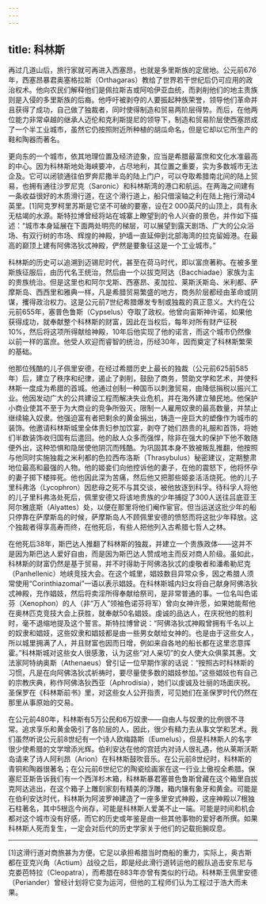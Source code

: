 ```yaml
---
---
---
```

title: 科林斯
---




再过几道山后，旅行家就可再进入西塞昂，也就是多里斯族的定居地。公元前676年，西塞昂暴君奥塞格拉斯（Orthagaras）教给了世界若干世纪后仍可应用的政治权术。他向农民们解释他们是佩拉斯吉或阿哈伊亚血统，而剥削他们的地主贵族则是入侵的多里斯族的后裔。他呼吁被剥夺的人要振起种族荣誉，领导他们革命并且获得了成功，自己做了独裁者，同时使得制造和贸易两阶层得势。而后，在他两位能力非常卓越的继承人迈伦和克利斯提尼的领导下，制造和贸易阶层使西塞昂成了一个半工业城市，虽然它仍按照附近所种植的胡瓜命名，但是它却以它所生产的鞋和陶器而著名。

更向东的一个城市，依其地理位置及经济迹象，应当是希腊最富庶和文化水准最高的中心。因为科林斯地处海峡要冲，占尽地利，其位置之重要，实为多数城市无法企及。它可以闭锁通往伯罗奔尼撒半岛的陆上门户，可以夺取希腊南北间的陆上贸易，也拥有通往沙罗尼克（Saronic）和科林斯湾的港口和航运。在两海之间建有一条收益很好的木质滑行道，在这个滑行道上，船只借滚轴之利在陆上拖行滑动4英里。[1]阿克罗柯里苏斯是它坚不可破的要塞，设在2 000英尺的山顶上，具有永无枯竭的水源。斯特拉博曾经将站在城寨上瞭望到的令人兴奋的景色，并作如下描述：“城市本身延展在下面两处明亮的梯层，可以展望到露天剧场、广大的公众浴场、有双行树的市场、辉煌的神殿，护墙一直延伸到北部海湾的拉克留姆港。在最高的巅顶上建有阿佛洛狄忒神殿，俨然是要象征这是一个工业城市。”

科林斯的历史可以追溯到迈锡尼时代，甚至在荷马时代，即以富庶著称。在被多里斯族征服后，由历代名王统治，然后由一个以拔克阿达（Bacchiadae）家族为主的贵族统治。但是这里也和阿尔戈斯、西塞昂、麦加拉、莱斯沃斯岛、米利都、萨摩斯岛、西西里和雅典一样，凡是希腊贸易繁盛的地方，商务阶层都经由革命或阴谋，攫得政治权力。这是公元前7世纪希腊爆发专制或独裁的真正意义。大约在公元前655年，塞普色鲁斯（Cypselus）夺取了政权。他曾向宙斯神许诺，如果他获得成功，就奉献整个科林斯的财富，因此在当权后，每年对所有财产征税10%，然后将这项所得献给神殿，10年后他实现了他的诺言，而这个城市仍然像以前一样的富庶。他受人欢迎而睿智的统治，历经30年，因而奠定了科林斯繁荣的基础。

他那位残酷的儿子佩里安德，在经过希腊历史上最长的独裁（公元前625前585年）后，建立了秩序和纪律，遏止了剥削，鼓励了商务，赞助文学和艺术，并使科林斯一度成为希腊的首城。他通过创制一种国币以刺激贸易，由降低捐税以振兴工业。他因发动广大的公共建设工程而解决失业危机，并在海外建立殖民地。他保护小商业使其不至于为大商业的竞争所毁灭，限制一人雇用奴隶的最高数量，并禁止继续输入奴隶。他强迫富有者把剩余的黄金捐出，铸造一座巨大的塑像作为城市的装饰。他邀请科林斯城里全体贵妇参加饮宴，剥夺了她们昂贵的礼服和首饰，将她们半数装饰收归国有后遣回。他的敌人众多而强悍，除非在强大的保护下他不敢随便外出，这种恐惧和隐居使他阴沉而残酷。为巩固其本身不致被叛乱推翻，他按照与他同时实施独裁之米利都的色拉西布洛斯（Thrasybulus）秘密建议，定期整肃地位最高和最强的人物。他的姬妾们向他控诉他的妻子，在他的震怒下，他将怀孕的妻子掷下楼摔死。他也因此深为苦痛，然后他又把那些姬妾活活烧死。他的儿子里科弗洛（Lycophron）因悲母之死不与其交谈，被他放逐到科孚。待科孚人将他的儿子里科弗洛处死后，佩里安德又将该地贵族的少年捕捉了300人送往吕底亚王阿尔雅底斯（Alyattes）处，以便在那里将他们阉作宦官。但当运送这批少年的船只停靠在萨摩斯岛的时候，萨摩斯岛人不顾佩里安德的愤怒而将这批少年释放。这个独裁者得享高寿而终，在他死后，有些人把他列入古希腊七哲人之林。

在他死后38年，斯巴达人推翻了科林斯的独裁，并建立一个贵族政体——这并不是因为斯巴达人爱好自由，而是因为斯巴达人赞成地主而反对商人阶级。虽如此，科林斯的财富仍然是基于贸易，并不时得助于阿佛洛狄忒的虔敬者和潘希勒尼克（Panhellenic）地峡竞技大会。在这个城里，娼妓数目异常众多，因之希腊人须常使用“Corinthiazomai”一语以表示娼妓。在科林斯城内妇女将自己献身阿佛洛狄忒神殿，充作娼妓，然后将卖淫所得奉献给祭司，是非常普通的事。一位名叫色诺芬（Xenophon）的人（非“万人”领袖色诺芬将军）曾向女神许愿，如果她能帮他在奥林匹克竞技大会上获胜，就奉献50名娼妓。虔诚的品达人，在庆祝他的胜利时，毫不退缩地提及这个誓言。斯特拉博曾说：“阿佛洛狄忒神殿曾拥有千名以上的奴隶和娼妓，这些奴隶和娼妓都是由一些男女献给女神的。也是由于这些女人，所以城里拥满了人，并且财富也因而日增，例如来自各地的船长都在这里恣意挥霍。”科林斯城对这些女人很感激，认为这些“对人亲切”的女人使大众俱蒙其惠。文法家阿特纳奥斯（Athenaeus）曾引证一位早期作家的话说：“按照古时科林斯的习惯，凡是在向阿佛洛狄忒祈祷时，要尽量使多数的娼妓参加。”这些娼妓也有自己的宗教庆典，称作阿佛洛狄西亚（Aphrodisia），她们以虔诚及壮丽的场面庆祝。圣保罗在《科林斯前书》里，对这些女人公开指责，可见她们在圣保罗时代仍然在那里从事原始的交易。

在公元前480年，科林斯有5万公民和6万奴隶——自由人与奴隶的比例很不寻常。追求享乐和黄金吸引了各阶层的人，因此，很少有精力去从事文学和艺术。我们虽然听说公元前8世纪有一个诗人欧梅路斯（Eumelus），但是科林斯人的名字很少使希腊的文学增添光辉。伯利安达在他的宫廷内对诗人很礼遇，他从莱斯沃斯岛请来了诗人阿利昂（Arion）在科林斯鼓吹音乐。在公元前8世纪时，科林斯的青铜和陶器很著名；在公元前6世纪它的陶瓷绘画家在这一行业上傲视全希腊。保塞尼亚斯告诉我们有一个西洋杉木箱，科林斯暴君塞普色鲁斯曾藏在这个箱里自拔克阿达逃出，在这个箱子上雕刻家刻有精美的浮雕，箱内镶有象牙和黄金。可能是在伯利安达时代，科林斯为阿波罗神建造了一座多里安式神殿，这座神殿以7根独石柱著名，其中5根迄今尚存，可能是科林斯人爱美不止一端。可能是时间和机会都对这个城市没有好感，而它的历史或年鉴是由一些其他事物的爱好者所撰。如果科林斯人死而复生，一定会对后代的历史学家关于他们的记载扼腕叹息。



* * *



[1]这滑行道对商旅甚为方便。它足以承担希腊当时商船的重力，实际上，奥古斯都在亚克兴角（Actium）战役之后，即是经此滑行道转运他的舰队追击安东尼与克娄芭特拉（Cleopatra），而希腊在883年亦曾有类似的行动。科林斯王佩里安德（Periander）曾经计划将它变为运河，但他的工程师们认为工程过于浩大而未果。
